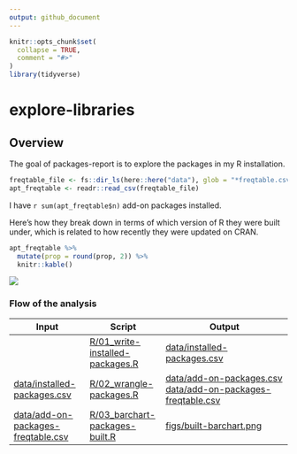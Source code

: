 ```yaml
---
output: github_document
---
```


<!-- README.md is generated from README.Rmd. Please edit that file -->

```r
knitr::opts_chunk$set(
  collapse = TRUE,
  comment = "#>"
)
library(tidyverse)
```

# explore-libraries

## Overview

The goal of packages-report is to explore the packages in my R installation.

```r
freqtable_file <- fs::dir_ls(here::here("data"), glob = "*freqtable.csv")
apt_freqtable <- readr::read_csv(freqtable_file)
```

I have `r sum(apt_freqtable$n)` add-on packages installed.

Here's how they break down in terms of which version of R they were built under, which is related to how recently they were updated on CRAN.

```r
apt_freqtable %>% 
  mutate(prop = round(prop, 2)) %>% 
  knitr::kable()
```

![](figs/built-barchart.png)

### Flow of the analysis

| Input                         | Script                        | Output                                            |
|-------------------------------|-------------------------------|---------------------------------------------------|
|                               | [R/01_write-installed-packages.R](R/01_write-installed-packages.R) | [data/installed-packages.csv](data/installed-packages.csv)                            |
| [data/installed-packages.csv](data/installed-packages.csv)        | [R/02_wrangle-packages.R](R/02_wrangle-packages.R)         | [data/add-on-packages.csv](data/add-on-packages.csv)<br>[data/add-on-packages-freqtable.csv](data/add-on-packages-freqtable.csv) |
| [data/add-on-packages-freqtable.csv](data/add-on-packages-freqtable.csv) | [R/03_barchart-packages-built.R](R/03_barchart-packages-built.R)  | [figs/built-barchart.png](figs/built-barchart.png)                                |